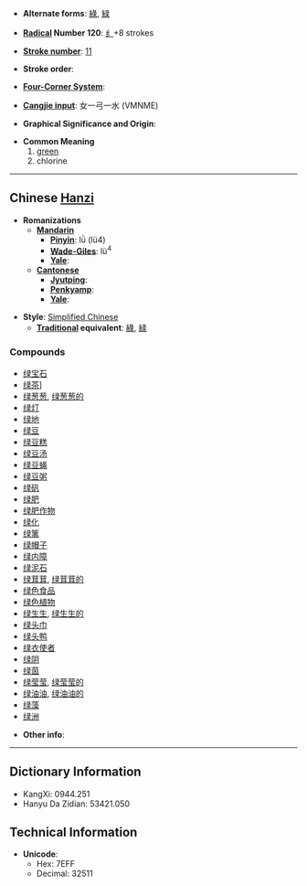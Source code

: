 * '''Alternate forms''': [[綠]], [[緑]]

* '''[[Wiktionary:Chinese radical index| Radical]] Number 120''': [[Wiktionary:Chinese radical index 纟|纟]]+8 strokes

* '''[[Wiktionary:Chinese total strokes index|Stroke number]]''': [[Wiktionary:Chinese total strokes index 11|11]]

* '''Stroke order''': 

* '''[[Wiktionary:Chinese four corner index|Four-Corner System]]''': 

* '''[[Wiktionary:Chinese Cangjie index|Cangjie input]]''': 女一弓一水 (VMNME)

* '''Graphical Significance and Origin''': 

* '''Common Meaning'''
*# [[green]]
*# chlorine


----

== Chinese [[Hanzi]] ==

* '''Romanizations'''
** '''[[Mandarin]]'''
*** '''[[Pinyin]]''': lǜ (lü4)
*** '''[[Wade-Giles]]''': lü<sup>4</sup>
*** '''[[Yale]]''': 
** '''[[Cantonese]]'''
*** '''[[Jyutping]]''':
*** '''[[Penkyamp]]''': 
*** '''[[Yale]]''': 

* '''Style''': [[Simplified Chinese]] 
** '''[[Traditional Chinese|Traditional]] equivalent''': [[綠]], [[緑]]

===Compounds===
*[[绿宝石]]
*[[绿茶]]]
*[[绿葱葱]], [[绿葱葱的]]
*[[绿灯]]
*[[绿地]]
*[[绿豆]]
*[[绿豆糕]]
*[[绿豆汤]]
*[[绿豆蝇]]
*[[绿豆粥]]
*[[绿矾]]
*[[绿肥]]
*[[绿肥作物]]
*[[绿化]]
*[[绿篱]]
*[[绿帽子]]
*[[绿内障]]
*[[绿泥石]]
*[[绿茸茸]], [[绿茸茸的]]
*[[绿色食品]]
*[[绿色植物]]
*[[绿生生]], [[绿生生的]]
*[[绿头巾]]
*[[绿头鸭]]
*[[绿衣使者]]
*[[绿阴]]
*[[绿茵]]
*[[绿莹莹]], [[绿莹莹的]]
*[[绿油油]], [[绿油油的]]
*[[绿藻]]
*[[绿洲]]

* '''Other info''': 

----

== Dictionary Information ==

* KangXi: 0944.251
* Hanyu Da Zidian: 53421.050

== Technical Information ==

* '''Unicode''':
** Hex: 7EFF
** Decimal: 32511